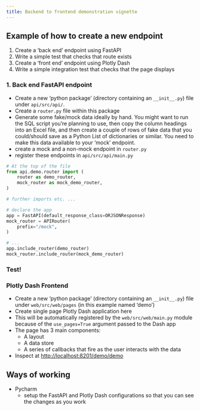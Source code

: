 ```yaml
---
title: Backend to frontend demonstration vignette
---
```


## Example of how to create a new endpoint

1. Create a 'back end' endpoint using FastAPI
2. Write a simple test that checks that route exists
3. Create a 'front end' endpoint using Plotly Dash
4. Write a simple integration test that checks that the page displays

### 1. Back end FastAPI endpoint

- Create a new 'python package' (directory containing an `__init__.py`) file under `api/src/api/`.
- Create a `router.py` file within this package
- Generate some fake/mock data ideally by hand. You might want to run the SQL script you're planning to use, then copy the column headings into an Excel file, and then create a couple of rows of fake data that you could/should save as a Python List of dictionaries or similar. You need to make this data available to your 'mock' endpoint.
- create a mock and a non-mock endpoint in `router.py`
- register these endpoints in `api/src/api/main.py`

```python
# At the top of the file
from api.demo.router import (
    router as demo_router,
    mock_router as mock_demo_router,
)

# further imports etc. ...

# declare the app
app = FastAPI(default_response_class=ORJSONResponse)
mock_router = APIRouter(
    prefix="/mock",
)

# ...
app.include_router(demo_router)
mock_router.include_router(mock_demo_router)

```
### Test!


### Plotly Dash Frontend

- Create a new 'python package' (directory containing an `__init__.py`) file under `web/src/web/pages` (in this example named 'demo')
- Create single page Plotly Dash application here
- This will be automatically registered by the `web/src/web/main.py` module because of the `use_pages=True` argument passed to the Dash app
- The page has 3 main components:
  - A layout
  - A data store
  - A series of callbacks that fire as the user interacts with the data


- Inspect at [http://localhost:8201/demo/demo](http://localhost:8201/demo/demo)


## Ways of working

- Pycharm
  - setup the FastAPI and Plotly Dash configurations so that you can see the changes as you work
